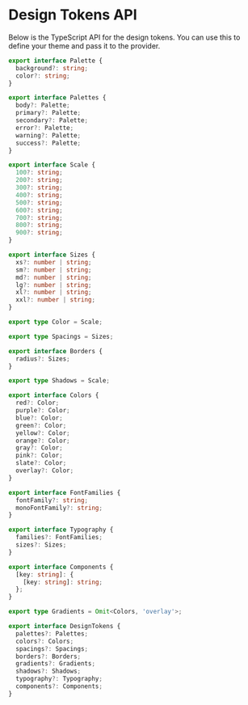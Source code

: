 
<Meta title="Docs/Design Tokens/API" />

# Design Tokens API
Below is the TypeScript API for the design tokens. You can
use this to define your theme and pass it to the provider.

```ts
export interface Palette {
  background?: string;
  color?: string;
}

export interface Palettes {
  body?: Palette;
  primary?: Palette;
  secondary?: Palette;
  error?: Palette;
  warning?: Palette;
  success?: Palette;
}

export interface Scale {
  100?: string;
  200?: string;
  300?: string;
  400?: string;
  500?: string;
  600?: string;
  700?: string;
  800?: string;
  900?: string;
}

export interface Sizes {
  xs?: number | string;
  sm?: number | string;
  md?: number | string;
  lg?: number | string;
  xl?: number | string;
  xxl?: number | string;
}

export type Color = Scale;

export type Spacings = Sizes;

export interface Borders {
  radius?: Sizes;
}

export type Shadows = Scale;

export interface Colors {
  red?: Color;
  purple?: Color;
  blue?: Color;
  green?: Color;
  yellow?: Color;
  orange?: Color;
  gray?: Color;
  pink?: Color;
  slate?: Color;
  overlay?: Color;
}

export interface FontFamilies {
  fontFamily?: string;
  monoFontFamily?: string;
}

export interface Typography {
  families?: FontFamilies;
  sizes?: Sizes;
}

export interface Components {
  [key: string]: {
    [key: string]: string;
  };
}

export type Gradients = Omit<Colors, 'overlay'>;

export interface DesignTokens {
  palettes?: Palettes;
  colors?: Colors;
  spacings?: Spacings;
  borders?: Borders;
  gradients?: Gradients;
  shadows?: Shadows;
  typography?: Typography;
  components?: Components;
}
```
